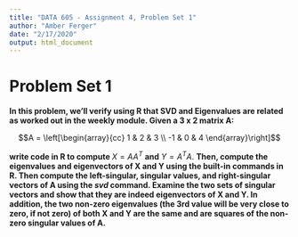 ---
title: "DATA 605 - Assignment 4, Problem Set 1"
author: "Amber Ferger"
date: "2/17/2020"
output: html_document
---

# Problem Set 1
**In this problem, we'll verify using R that SVD and Eigenvalues are related as worked out in the weekly module. Given a 3 x 2 matrix A:**  

$$A = \left[\begin{array}{cc} 
1 & 2 & 3  \\
-1 & 0 & 4 
\end{array}\right]$$  

**write code in R to compute ** $X = AA^T$ **and** $Y = A^TA$. **Then, compute the eigenvalues and eigenvectors of X and Y using the built-in commands in R. Then compute the left-singular, singular values, and right-singular vectors of A using the *svd* command. Examine the two sets of singular vectors and show that they are indeed eigenvectors of X and Y. In addition, the two non-zero eigenvalues (the 3rd value will be very close to zero, if not zero) of both X and Y are the same and are squares of the non-zero singular values of A. **